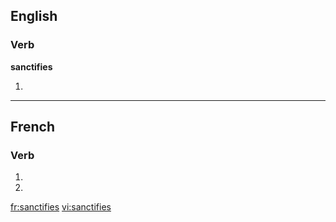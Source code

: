 {{also|sanctifiés}}
==English==

===Verb===
'''sanctifies'''

# {{third-person singular of|sanctify}}

----

==French==

===Verb===
{{fr-verb-form}}

# {{conjugation of|sanctifier||2|s|pres|ind|lang=fr}}
# {{conjugation of|sanctifier||2|s|pres|sub|lang=fr}}

[[fr:sanctifies]]
[[vi:sanctifies]]